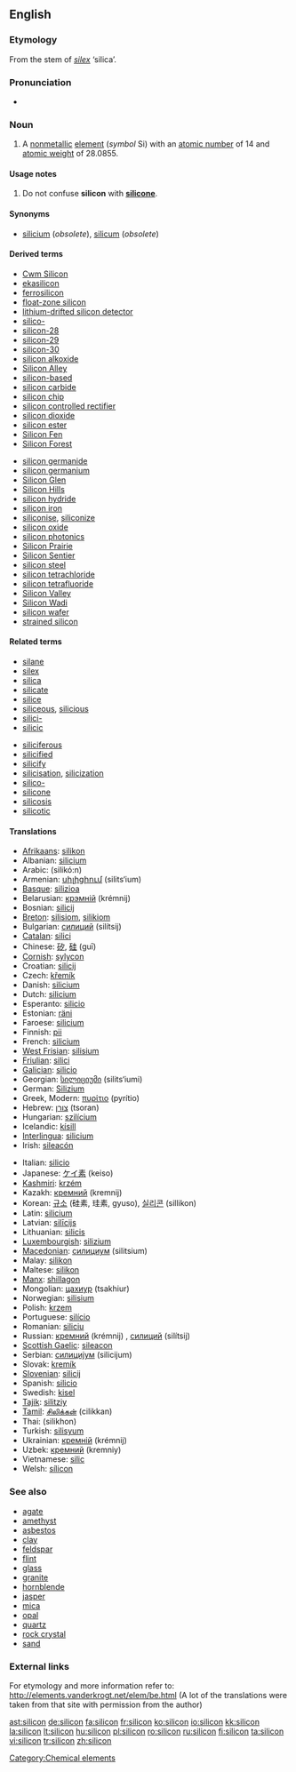 ==English==
{{elements|Si|aluminium|Al|phosphorus|P}}
{{wikipedia}}

===Etymology===
From the stem of {{etyl|la}} ''[[silex]]'' ‘silica’.

===Pronunciation===
* {{IPA|/'sIlIkən/}}

===Noun===
{{en-noun|-}}

# {{chemistry}} A [[nonmetallic]] [[element]] (''symbol'' Si) with an [[atomic number]] of 14 and [[atomic weight]] of 28.0855.

====Usage notes====
# Do not confuse '''silicon''' with '''[[silicone]]'''.

====Synonyms====
* [[silicium]] (''obsolete''), [[silicum]] (''obsolete'')

====Derived terms====
{{top2}}
* [[Cwm Silicon]]
* [[ekasilicon]]
* [[ferrosilicon]]
* [[float-zone silicon]]
* [[lithium-drifted silicon detector]]
* [[silico-]]
* [[silicon-28]]
* [[silicon-29]]
* [[silicon-30]]
* [[silicon alkoxide]]
* [[Silicon Alley]]
* [[silicon-based]]
* [[silicon carbide]]
* [[silicon chip]]
* [[silicon controlled rectifier]]
* [[silicon dioxide]]
* [[silicon ester]]
* [[Silicon Fen]]
* [[Silicon Forest]]
{{mid2}}
* [[silicon germanide]]
* [[silicon germanium]]
* [[Silicon Glen]]
* [[Silicon Hills]]
* [[silicon hydride]]
* [[silicon iron]]
* [[siliconise]], [[siliconize]]
* [[silicon oxide]]
* [[silicon photonics]]
* [[Silicon Prairie]]
* [[Silicon Sentier]]
* [[silicon steel]]
* [[silicon tetrachloride]]
* [[silicon tetrafluoride]]
* [[Silicon Valley]]
* [[Silicon Wadi]]
* [[silicon wafer]]
* [[strained silicon]]
{{bottom}}

====Related terms====
{{top2}}
* [[silane]]
* [[silex]]
* [[silica]]
* [[silicate]]
* [[silice]]
* [[siliceous]], [[silicious]]
* [[silici-]]
* [[silicic]]
{{mid2}}
* [[siliciferous]]
* [[silicified]]
* [[silicify]]
* [[silicisation]], [[silicization]]
* [[silico-]]
* [[silicone]]
* [[silicosis]]
* [[silicotic]]
{{bottom}}

====Translations====
{{top}}
* [[Afrikaans]]: [[silikon]]
* Albanian: [[silicium#Albanian|silicium]]
* Arabic: {{Arab|[[سيلكون]]}} (silikó:n)
* Armenian: [[սիլիցիում]] (silits‘ium)
* [[Basque]]: [[silizioa]]
* Belarusian: [[крэмнiй]] (krémnij) {{m}}
* Bosnian: [[silicij]]
* [[Breton]]: [[silisiom]], [[silikiom]] {{m}}
* Bulgarian: [[силиций]] (silítsij) {{m}}
* [[Catalan]]: [[silici]]
* Chinese: [[矽]], [[硅]] (guī)
* [[Cornish]]: [[sylycon]]
* Croatian: [[silicij]]
* Czech: [[křemík]]
* Danish: [[silicium#Danish|silicium]]
* Dutch: [[silicium#Dutch|silicium]] {{n}}
* Esperanto: [[silicio#Esperanto|silicio]]
* Estonian: [[räni]]
* Faroese: [[silicium#Faroese|silicium]]
* Finnish: [[pii]]
* French: [[silicium#French|silicium]] {{m}}
* [[West Frisian]]: [[silisium]]
* [[Friulian]]: [[silici]]
* [[Galician]]: [[silicio]]
* Georgian: [[სილიციუმი]] (silits‘iumi)
* German: [[Silizium]] {{n}}
* Greek, Modern: [[πυρίτιο]] (pyrítio) {{n}}
* Hebrew: [[צורן]] (tsoran)
* Hungarian: [[szilícium]]
* Icelandic: [[kísill]]
* [[Interlingua]]: [[silicium#Interlingua|silicium]]
* Irish: [[sileacón]]
{{mid}}
* Italian: [[silicio#Italian|silicio]] {{m}}
* Japanese: [[ケイ素]] (keiso)
* [[Kashmiri]]: [[krzém]]
* Kazakh: [[кремний]] (kremnij)
* Korean: [[규소]] (硅素, 珪素, gyuso), [[실리콘]] (sillikon)
* Latin: [[silicium#Latin|silicium]]
* Latvian: [[silīcijs]]
* Lithuanian: [[silicis]]
* [[Luxembourgish]]: [[silizium]]
* [[Macedonian]]: [[силициум]] (silitsium)
* Malay: [[silikon]]
* Maltese: [[silikon]]
* [[Manx]]: [[shillagon]]
* Mongolian: [[цахиур]] (tsakhiur)
* Norwegian: [[silisium]]
* Polish: [[krzem]] {{m}}
* Portuguese: [[silício]] {{m}}
* Romanian: [[siliciu]] {{n}}
* Russian: [[кремний]] (krémnij) {{m}}, [[силиций]] (silítsij) {{m}}
* [[Scottish Gaelic]]: [[sileacon]]
* Serbian: [[силициjум]] (silicijum) {{m}}
* Slovak: [[kremík]] {{m}}
* [[Slovenian]]: [[silicij]]
* Spanish: [[silicio#Spanish|silicio]] {{m}}
* Swedish: [[kisel]]
* [[Tajik]]: [[silitziy]]
* [[Tamil]]: [[சிலிக்கன்]] (cilikkan)
* Thai: {{Thai|[[ซิลิคอน]]}} (silikhon)
* Turkish: [[silisyum]]
* Ukrainian: [[кремнiй]] (krémnij) {{m}}
* Uzbek: [[кремний]] (kremniy)
* Vietnamese: [[silic]]
* Welsh: [[sílicon]]
{{bottom}}

===See also===
* [[agate]]
* [[amethyst]]
* [[asbestos]]
* [[clay]]
* [[feldspar]]
* [[flint]]
* [[glass]]
* [[granite]]
* [[hornblende]]
* [[jasper]]
* [[mica]]
* [[opal]]
* [[quartz]]
* [[rock crystal]]
* [[sand]]

===External links===
For etymology and more information refer to:
http://elements.vanderkrogt.net/elem/be.html
(A lot of the translations were taken from that site with permission from the author)

[[Category:Chemical elements]]

[[ast:silicon]]
[[de:silicon]]
[[fa:silicon]]
[[fr:silicon]]
[[ko:silicon]]
[[io:silicon]]
[[kk:silicon]]
[[la:silicon]]
[[lt:silicon]]
[[hu:silicon]]
[[pl:silicon]]
[[ro:silicon]]
[[ru:silicon]]
[[fi:silicon]]
[[ta:silicon]]
[[vi:silicon]]
[[tr:silicon]]
[[zh:silicon]]